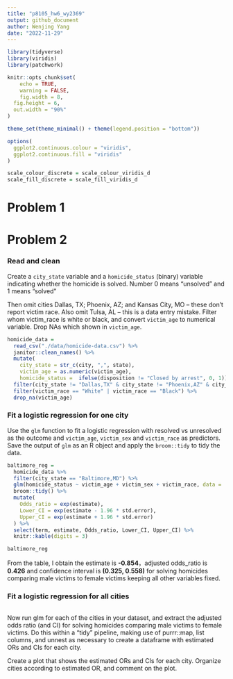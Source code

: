 ```yaml
---
title: "p8105_hw6_wy2369"
output: github_document
author: Wenjing Yang
date: "2022-11-29"
---
```


```r
library(tidyverse)
library(viridis)
library(patchwork)

knitr::opts_chunk$set(
	echo = TRUE,
	warning = FALSE,
	fig.width = 8, 
  fig.height = 6,
  out.width = "90%"
)

theme_set(theme_minimal() + theme(legend.position = "bottom"))

options(
  ggplot2.continuous.colour = "viridis",
  ggplot2.continuous.fill = "viridis"
)

scale_colour_discrete = scale_colour_viridis_d
scale_fill_discrete = scale_fill_viridis_d
```

# Problem 1


# Problem 2

### Read and clean

Create a `city_state` variable and a `homicide_status` (binary) variable indicating whether the homicide is solved. Number 0 means "unsolved" and 1 means "solved"

Then omit cities Dallas, TX; Phoenix, AZ; and Kansas City, MO – these don’t report victim race. Also omit Tulsa, AL – this is a data entry mistake. Filter whom victim_race is white or black, and convert `victim_age` to numerical variable. Drop NAs which shown in `victim_age`. 

```r
homicide_data = 
  read_csv("./data/homicide-data.csv") %>% 
  janitor::clean_names() %>% 
  mutate(
    city_state = str_c(city, ",", state),
    victim_age = as.numeric(victim_age),
    homicide_status =  ifelse(disposition != "Closed by arrest", 0, 1)) %>% 
  filter(city_state != "Dallas,TX" & city_state != "Phoenix,AZ" & city_state !="Kansas City,MO" & city_state != "Tulsa,AL") %>% 
  filter(victim_race == "White" | victim_race == "Black") %>% 
  drop_na(victim_age)
```

### Fit a logistic regression for one city

Use the `glm` function to fit a logistic regression with resolved vs unresolved as the outcome and `victim_age`, `victim_sex` and `victim_race` as predictors. Save the output of `glm` as an R object and apply the `broom::tidy` to tidy the data. 

```r
baltimore_reg = 
  homicide_data %>% 
  filter(city_state == "Baltimore,MD") %>% 
  glm(homicide_status ~ victim_age + victim_sex + victim_race, data = ., family = binomial()) %>% 
  broom::tidy() %>% 
  mutate(
    Odds_ratio = exp(estimate),
    Lower_CI = exp(estimate - 1.96 * std.error),
    Upper_CI = exp(estimate + 1.96 * std.error)
  ) %>% 
  select(term, estimate, Odds_ratio, Lower_CI, Upper_CI) %>% 
  knitr::kable(digits = 3)

baltimore_reg
```

From the table, I obtain the estimate is **-0.854**，adjusted odds_ratio is **0.426** and confidence interval is **(0.325, 0.558)** for solving homicides comparing male victims to female victims keeping all other variables fixed.

### Fit a logistic regression for all cities

```r

```

Now run glm for each of the cities in your dataset, and extract the adjusted odds ratio (and CI) for solving homicides comparing male victims to female victims. Do this within a “tidy” pipeline, making use of purrr::map, list columns, and unnest as necessary to create a dataframe with estimated ORs and CIs for each city.

Create a plot that shows the estimated ORs and CIs for each city. Organize cities according to estimated OR, and comment on the plot.

